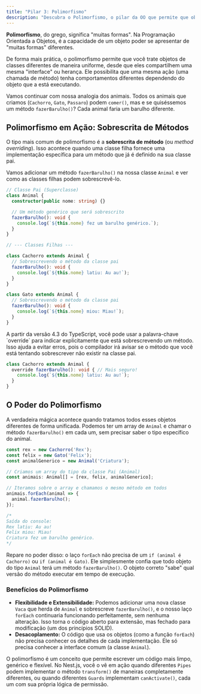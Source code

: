 ```yaml
---
title: "Pilar 3: Polimorfismo"
description: "Descubra o Polimorfismo, o pilar da OO que permite que objetos de diferentes classes respondam à mesma mensagem de maneiras únicas, promovendo flexibilidade e desacoplamento."
---
```



**Polimorfismo**, do grego, significa "muitas formas". Na Programação Orientada a Objetos, é a capacidade de um objeto poder se apresentar de "muitas formas" diferentes.

De forma mais prática, o polimorfismo permite que você trate objetos de classes diferentes de maneira uniforme, desde que eles compartilhem uma mesma "interface" ou herança. Ele possibilita que uma mesma ação (uma chamada de método) tenha comportamentos diferentes dependendo do objeto que a está executando.

Vamos continuar com nossa analogia dos animais. Todos os animais que criamos (`Cachorro`, `Gato`, `Passaro`) podem `comer()`, mas e se quiséssemos um método `fazerBarulho()`? Cada animal faria um barulho diferente.

## Polimorfismo em Ação: Sobrescrita de Métodos

O tipo mais comum de polimorfismo é a **sobrescrita de método** (ou *method overriding*). Isso acontece quando uma classe filha fornece uma implementação específica para um método que já é definido na sua classe pai.

Vamos adicionar um método `fazerBarulho()` na nossa classe `Animal` e ver como as classes filhas podem sobrescrevê-lo.

```typescript
// Classe Pai (Superclasse)
class Animal {
  constructor(public nome: string) {}

  // Um método genérico que será sobrescrito
  fazerBarulho(): void {
    console.log(`${this.nome} fez um barulho genérico.`);
  }
}

// --- Classes Filhas ---

class Cachorro extends Animal {
  // Sobrescrevendo o método da classe pai
  fazerBarulho(): void {
    console.log(`${this.nome} latiu: Au au!`);
  }
}

class Gato extends Animal {
  // Sobrescrevendo o método da classe pai
  fazerBarulho(): void {
    console.log(`${this.nome} miou: Miau!`);
  }
}
```

<Aside type="tip" title="A palavra-chave `override`">
A partir da versão 4.3 do TypeScript, você pode usar a palavra-chave `override` para indicar explicitamente que está sobrescrevendo um método. Isso ajuda a evitar erros, pois o compilador irá avisar se o método que você está tentando sobrescrever não existir na classe pai.

```typescript
class Cachorro extends Animal {
  override fazerBarulho(): void { // Mais seguro!
    console.log(`${this.nome} latiu: Au au!`);
  }
}
```
</Aside>

## O Poder do Polimorfismo

A verdadeira mágica acontece quando tratamos todos esses objetos diferentes de forma unificada. Podemos ter um array de `Animal` e chamar o método `fazerBarulho()` em cada um, sem precisar saber o tipo específico do animal.

```typescript
const rex = new Cachorro('Rex');
const felix = new Gato('Felix');
const animalGenerico = new Animal('Criatura');

// Criamos um array do tipo da classe Pai (Animal)
const animais: Animal[] = [rex, felix, animalGenerico];

// Iteramos sobre o array e chamamos o mesmo método em todos
animais.forEach(animal => {
  animal.fazerBarulho();
});

/*
Saída do console:
Rex latiu: Au au!
Felix miou: Miau!
Criatura fez um barulho genérico.
*/
```

Repare no poder disso: o laço `forEach` não precisa de um `if (animal é Cachorro)` ou `if (animal é Gato)`. Ele simplesmente confia que todo objeto do tipo `Animal` terá um método `fazerBarulho()`. O objeto correto "sabe" qual versão do método executar em tempo de execução.

### Benefícios do Polimorfismo

-   **Flexibilidade e Extensibilidade:** Podemos adicionar uma nova classe `Vaca` que herda de `Animal` e sobrescreve `fazerBarulho()`, e o nosso laço `forEach` continuaria funcionando perfeitamente, sem nenhuma alteração. Isso torna o código aberto para extensão, mas fechado para modificação (um dos princípios SOLID).
-   **Desacoplamento:** O código que usa os objetos (como a função `forEach`) não precisa conhecer os detalhes de cada implementação. Ele só precisa conhecer a interface comum (a classe `Animal`).

O polimorfismo é um conceito que permite escrever um código mais limpo, genérico e flexível. No Nest.js, você o vê em ação quando diferentes `Pipes` podem implementar o método `transform()` de maneiras completamente diferentes, ou quando diferentes `Guards` implementam `canActivate()`, cada um com sua própria lógica de permissão.
